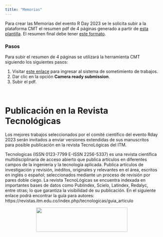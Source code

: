 ```yaml
---
title: "Memorias"
---
```


Para crear las Memorias del evento R Day 2023 se le solicita subir a la plataforma CMT el resumen pdf de 4 páginas generado a partir de [esta plantilla](https://rday-colombia.github.io/2023/documentos/Plantilla_trabajos_R_Day.zip). El resumen final debe tener [este formato](https://rday-colombia.github.io/2023/documentos/Plantilla_trabajos_R_Day/Plantilla_trabajos_R_Day.pdf).

### Pasos
Para subir el resumen de 4 páginas se utilizará la herramienta CMT siguiendo los siguientes pasos:

1. Visitar [este enlace](https://cmt3.research.microsoft.com/RDay2023){target="_blank"} para ingresar al sistema de sometimiento de trabajos.
1. Dar clic en la opción __Camera ready submission__.
1. Subir el pdf.

<br>

# Publicación en la Revista Tecnológicas

Los mejores trabajos seleccionados por el comité científico del evento Rday 2023 serán invitados a enviar versiones extendidas de sus manuscritos para posible publicación en la revista TecnoLógicas del ITM.

Tecnologicas (ISSN 0123-7799 E-ISSN 2256-5337) es una revista científica multidisciplinaria de acceso abierto que publica artículos en diferentes campos de la ingeniería y la tecnología aplicada. Publica artículos de investigación y revisión, inéditos, originales y relevantes en el área, escritos en inglés o español; seleccionados mediante un proceso de revisión por pares doble ciego. La revista TecnoLógicas se encuentra indexada en importantes bases de datos como Publindex, Scielo, Latindex, Redalyc, entre otras; lo que garantiza la visibilidad de su publicación. En el siguiente enlace podrá encontrar la guía para autores: https://revistas.itm.edu.co/index.php/tecnologicas/guia_articulo

<center>
<img src="imagenes/logo tecnologicas-01.png" width="300" height="80" alt="">
</center>